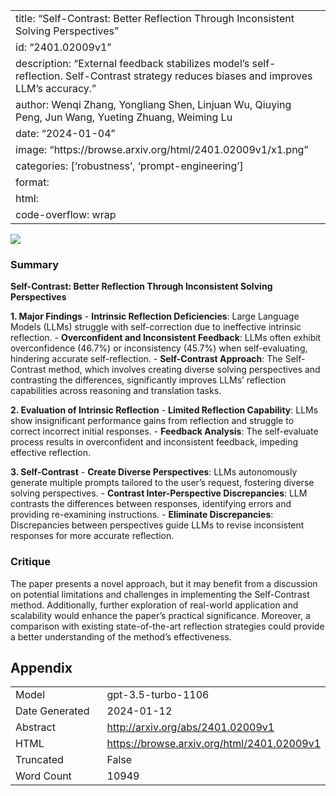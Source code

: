 
---
title: "Self-Contrast: Better Reflection Through Inconsistent Solving Perspectives"
id: "2401.02009v1"
description: "External feedback stabilizes model's self-reflection. Self-Contrast strategy reduces biases and improves LLM's accuracy."
author: Wenqi Zhang, Yongliang Shen, Linjuan Wu, Qiuying Peng, Jun Wang, Yueting Zhuang, Weiming Lu
date: "2024-01-04"
image: "https://browse.arxiv.org/html/2401.02009v1/x1.png"
categories: ['robustness', 'prompt-engineering']
format:
  html:
    code-overflow: wrap
---

![](https://browse.arxiv.org/html/2401.02009v1/x1.png)

### Summary

**Self-Contrast: Better Reflection Through Inconsistent Solving Perspectives**

**1. Major Findings**
- **Intrinsic Reflection Deficiencies**: Large Language Models (LLMs) struggle with self-correction due to ineffective intrinsic reflection.
- **Overconfident and Inconsistent Feedback**: LLMs often exhibit overconfidence (46.7%) or inconsistency (45.7%) when self-evaluating, hindering accurate self-reflection.
- **Self-Contrast Approach**: The Self-Contrast method, which involves creating diverse solving perspectives and contrasting the differences, significantly improves LLMs' reflection capabilities across reasoning and translation tasks.

**2. Evaluation of Intrinsic Reflection**
- **Limited Reflection Capability**: LLMs show insignificant performance gains from reflection and struggle to correct incorrect initial responses.
- **Feedback Analysis**: The self-evaluate process results in overconfident and inconsistent feedback, impeding effective reflection.

**3. Self-Contrast**
- **Create Diverse Perspectives**: LLMs autonomously generate multiple prompts tailored to the user's request, fostering diverse solving perspectives.
- **Contrast Inter-Perspective Discrepancies**: LLM contrasts the differences between responses, identifying errors and providing re-examining instructions.
- **Eliminate Discrepancies**: Discrepancies between perspectives guide LLMs to revise inconsistent responses for more accurate reflection.

### Critique
The paper presents a novel approach, but it may benefit from a discussion on potential limitations and challenges in implementing the Self-Contrast method. Additionally, further exploration of real-world application and scalability would enhance the paper's practical significance. Moreover, a comparison with existing state-of-the-art reflection strategies could provide a better understanding of the method's effectiveness.

## Appendix

|          |          |
|----------|----------|
| Model     | gpt-3.5-turbo-1106       |
| Date Generated     | 2024-01-12       |
| Abstract | [http://arxiv.org/abs/2401.02009v1](http://arxiv.org/abs/2401.02009v1)        |
| HTML     | [https://browse.arxiv.org/html/2401.02009v1](https://browse.arxiv.org/html/2401.02009v1)       |
| Truncated       | False       |
| Word Count       | 10949       |